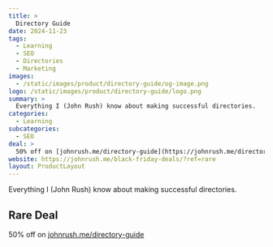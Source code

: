 ```yaml
---
title: >
  Directory Guide
date: 2024-11-23
tags:
  - Learning
  - SEO
  - Directories
  - Marketing
images:
  - /static/images/product/directory-guide/og-image.png
logo: /static/images/product/directory-guide/logo.png
summary: >
  Everything I (John Rush) know about making successful directories.
categories:
  - Learning
subcategories:
  - SEO
deal: >
  50% off on [johnrush.me/directory-guide](https://johnrush.me/directory-guide/?ref=rare)
website: https://johnrush.me/black-friday-deals/?ref=rare
layout: ProductLayout
---
```

Everything I (John Rush) know about making successful directories.

## Rare Deal

50% off on [johnrush.me/directory-guide](https://johnrush.me/directory-guide/?ref=rare)
